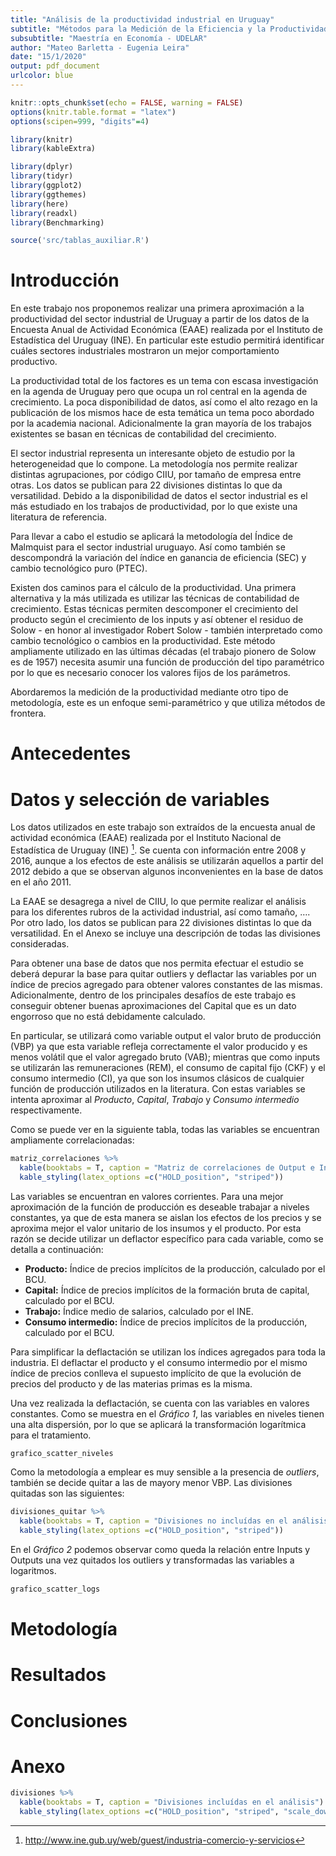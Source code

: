 ```yaml
---
title: "Análisis de la productividad industrial en Uruguay"
subtitle: "Métodos para la Medición de la Eficiencia y la Productividad"
subsubtitle: "Maestría en Economía - UDELAR"
author: "Mateo Barletta - Eugenia Leira"
date: "15/1/2020"
output: pdf_document
urlcolor: blue
---
```


```r
knitr::opts_chunk$set(echo = FALSE, warning = FALSE)
options(knitr.table.format = "latex")
options(scipen=999, "digits"=4)

library(knitr)
library(kableExtra)

library(dplyr)
library(tidyr)
library(ggplot2)
library(ggthemes)
library(here)
library(readxl)
library(Benchmarking)

source('src/tablas_auxiliar.R')
```

# Introducción

En este trabajo nos proponemos realizar una primera aproximación a la productividad del sector industrial de Uruguay a partir de los datos de la Encuesta Anual de Actividad Económica (EAAE) realizada por el Instituto de Estadística del Uruguay (INE). En particular este estudio permitirá identificar cuáles sectores industriales mostraron un mejor comportamiento productivo.  

La productividad total de los factores es un tema con escasa investigación en la agenda de Uruguay pero que ocupa un rol central en la agenda de crecimiento. La poca disponibilidad de datos, así como el alto rezago en la publicación de los mismos hace de esta temática un tema poco abordado por la academia nacional. Adicionalmente la gran mayoría de los trabajos existentes se basan en técnicas de contabilidad del crecimiento.  

El sector industrial representa un interesante objeto de estudio por la heterogeneidad que lo compone. La metodología nos permite realizar distintas agrupaciones, por código CIIU, por tamaño de empresa entre otras. Los datos se publican para 22 divisiones distintas lo que da versatilidad. Debido a la disponibilidad de datos el sector industrial es el más estudiado en los trabajos de productividad, por lo que existe una literatura de referencia.  

Para llevar a cabo el estudio se aplicará la metodología del Índice de Malmquist para el sector industrial uruguayo. Así como también se descompondrá la variación del índice en ganancia de eficiencia (SEC) y cambio tecnológico puro (PTEC).  

Existen dos caminos para el cálculo de la productividad. Una primera alternativa y la más utilizada es utilizar las técnicas de contabilidad de crecimiento. Estas técnicas permiten descomponer el crecimiento del producto según el crecimiento de los inputs y así obtener el residuo de Solow - en honor al investigador Robert Solow - también interpretado como cambio tecnológico o cambios en la productividad. Este método ampliamente utilizado en las últimas décadas (el trabajo pionero de Solow es de 1957) necesita asumir una función de producción del tipo paramétrico por lo que es necesario conocer los valores fijos de los parámetros.  

Abordaremos la medición de la productividad mediante otro tipo de metodología, este es un enfoque  semi-paramétrico y que utiliza métodos de frontera. 


# Antecedentes

# Datos y selección de variables

Los datos utilizados en este trabajo son extraídos de la encuesta anual de actividad económica (EAAE) realizada por el Instituto Nacional de Estadística de Uruguay (INE) [^1]. Se cuenta con información entre 2008 y 2016, aunque a los efectos de este análisis se utilizarán aquellos a partir del 2012 debido a que se observan algunos inconvenientes en la base de datos en el año 2011. 

[^1]: [http://www.ine.gub.uy/web/guest/industria-comercio-y-servicios](http://www.ine.gub.uy/web/guest/industria-comercio-y-servicios)

La EAAE se desagrega a nivel de CIIU, lo que permite realizar el análisis para los diferentes rubros de la actividad industrial, así como tamaño, …. Por otro lado, los datos se publican para 22 divisiones distintas lo que da versatilidad.  En el Anexo se incluye una descripción de todas las divisiones consideradas.

Para obtener una base de datos que nos permita efectuar el estudio se deberá depurar la base para quitar outliers y deflactar las variables por un índice de precios agregado para obtener valores constantes de las mismas. Adicionalmente, dentro de los principales desafíos de este trabajo es conseguir obtener buenas aproximaciones del Capital que es un dato engorroso que no está debidamente calculado.

En particular, se utilizará como variable output el valor bruto de producción (VBP) ya que esta variable refleja correctamente el valor producido y es menos volátil que el valor agregado bruto (VAB); mientras que como inputs se utilizarán las remuneraciones (REM), el consumo de capital fijo (CKF) y el consumo intermedio (CI), ya que son los insumos clásicos de cualquier función de producción utilizados en la literatura. Con estas variables se intenta aproximar al *Producto*, *Capital*, *Trabajo* y *Consumo intermedio* respectivamente.

Como se puede ver en la siguiente tabla, todas las variables se encuentran ampliamente correlacionadas:

```r
matriz_correlaciones %>% 
  kable(booktabs = T, caption = "Matriz de correlaciones de Output e Inputs") %>% 
  kable_styling(latex_options =c("HOLD_position", "striped"))
```

Las variables se encuentran en valores corrientes. Para una mejor aproximación de la función de producción es deseable trabajar a niveles constantes, ya que de esta manera se aislan los efectos de los precios y se aproxima mejor el valor unitario de los insumos y el producto. Por esta razón se decide utilizar un deflactor específico para cada variable, como se detalla a continuación:

+ **Producto:** Índice de precios implícitos de la producción, calculado por el BCU.
+ **Capital:** Índice de precios implícitos de la formación bruta de capital, calculado por el BCU.
+ **Trabajo:** Índice medio de salarios, calculado por el INE.
+ **Consumo intermedio:** Índice de precios implícitos de la producción, calculado por el BCU.

Para simplificar la deflactación se utilizan los índices agregados para toda la industria. El deflactar el producto y el consumo intermedio por el mismo índice de precios conlleva el supuesto implícito de que la evolución de precios del producto y de las materias primas es la misma.

Una vez realizada la deflactación, se cuenta con las variables en valores constantes. Como se muestra en el *Gráfico 1*, las variables en niveles tienen una alta dispersión, por lo que se aplicará la transformación logarítmica para el tratamiento.

```r
grafico_scatter_niveles
```


Como la metodología a emplear es muy sensible a la presencia de *outliers*, también se decide quitar a las de mayory menor VBP. Las divisiones quitadas son las siguientes:

```r
divisiones_quitar %>% 
  kable(booktabs = T, caption = "Divisiones no incluídas en el análisis") %>% 
  kable_styling(latex_options =c("HOLD_position", "striped"))
```

En el *Gráfico 2* podemos observar como queda la relación entre Inputs y Outputs una vez quitados los outliers y transformadas las variables a logaritmos.

```r
grafico_scatter_logs
```



# Metodología

# Resultados

# Conclusiones

# Anexo

```r
divisiones %>% 
  kable(booktabs = T, caption = "Divisiones incluídas en el análisis") %>% 
  kable_styling(latex_options =c("HOLD_position", "striped", "scale_down"))
```



